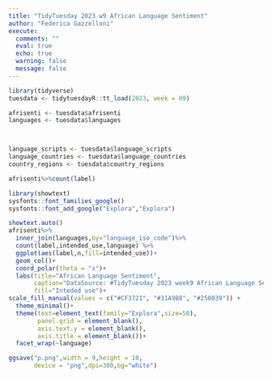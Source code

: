 ```yaml
---
title: "TidyTuesday 2023 w9 African Language Sentiment"
author: "Federica Gazzelloni"
execute:  
  comments: ""
  eval: true
  echo: true
  warning: false
  message: false
---
```


```r
library(tidyverse)
tuesdata <- tidytuesdayR::tt_load(2023, week = 09)
```




```r
afrisenti <- tuesdata$afrisenti
languages <- tuesdata$languages



language_scripts <- tuesdata$language_scripts
language_countries <- tuesdata$language_countries
country_regions <- tuesdata$country_regions
```


```r
afrisenti%>%count(label)
```


```r
library(showtext)
sysfonts::font_families_google()
sysfonts::font_add_google("Explora","Explora")
```

```r
showtext.auto()
afrisenti%>%
  inner_join(languages,by="language_iso_code")%>%
  count(label,intended_use,language) %>%
  ggplot(aes(label,n,fill=intended_use))+
  geom_col()+
  coord_polar(theta = "x")+
  labs(title="African Language Sentiment",
       caption="DataSource: #TidyTuesday 2023 week9 African Language Sentiment\nDataViz: Federica Gazzelloni #30DayChartChallenge 2023 Day11 - Circular",
       fill="Inteded use")+
scale_fill_manual(values = c("#CF3721", "#31A9B8", "#258039")) +
  theme_minimal()+
  theme(text=element_text(family="Explora",size=50),
        panel.grid = element_blank(),
        axis.text.y = element_blank(),
        axis.title = element_blank())+
  facet_wrap(~language)

```

```r

ggsave("p.png",width = 9,height = 10,
       device = "png",dpi=300,bg="white")
```



